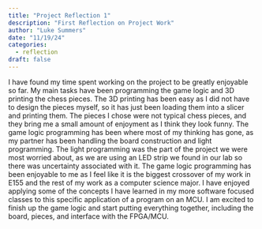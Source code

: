 ```yaml
---
title: "Project Reflection 1"
description: "First Reflection on Project Work"
author: "Luke Summers"
date: "11/19/24"
categories:
  - reflection
draft: false
---
```

I have found my time spent working on the project to be greatly enjoyable so far. My main tasks have been programming the game logic and 3D printing the chess pieces. The 3D printing has been easy as I did not have to design the pieces myself, so it has just been loading them into a slicer and printing them. The pieces I chose were not typical chess pieces, and they bring me a small amount of enjoyment as I think they look funny. The game logic programming has been where most of my thinking has gone, as my partner has been handling the board construction and light programming. The light programming was the part of the project we were most worried about, as we are using an LED strip we found in our lab so there was uncertainty associated with it. The game logic programming has been enjoyable to me as I feel like it is the biggest crossover of my work in E155 and the rest of my work as a computer science major. I have enjoyed applying some of the concepts I have learned in my more software focused classes to this specific application of a program on an MCU. I am excited to finish up the game logic and start putting everything together, including the board, pieces, and interface with the FPGA/MCU.